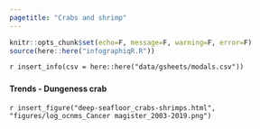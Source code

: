 ```yaml
---
pagetitle: "Crabs and shrimp"
---
```


```r
knitr::opts_chunk$set(echo=F, message=F, warning=F, error=F)
source(here::here("infographiqR.R"))
```

`r insert_info(csv = here::here("data/gsheets/modals.csv"))`


### {.tabset}

#### Trends - Dungeness crab

`r insert_figure("deep-seafloor_crabs-shrimps.html", "figures/log_ocnms_Cancer magister_2003-2019.png")`

